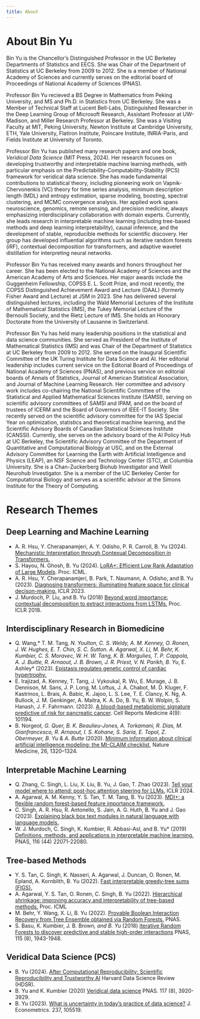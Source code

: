 ```yaml
---
title: About
---
```


# About Bin Yu

Bin Yu is the Chancellor's Distinguished Professor in the UC Berkeley Departments of Statistics and EECS. She was Chair of the Department of Statistics at UC Berkeley from 2009 to 2012. She is a member of National Academy of Sciences and currently serves on the editorial board of Proceedings of National Academy of Sciences (PNAS).

Professor Bin Yu recieved a BS Degree in Mathematics from Peking University, and MS and Ph.D. in Statistics from UC Berkeley. She was a Member of Technical Staff at Lucent Bell-Labs, Distinguished Researcher in the Deep Learning Group of Microsoft Research, Assistant Professor at UW-Madison, and Miller Research Professor at Berkeley. She was a Visiting Faculty at MIT, Peking University,  Newton Institute at Cambridge University, ETH, Yale University, Flatiron Institute, Poincare Institute, INRIA-Paris, and Fields Institute at University of Toronto.

Professor Bin Yu has published many research papers and one book, *Veridical Data Science* (MIT Press, 2024). Her research focuses on developing trustworthy and interpretable machine learning methods, with particular emphasis on the Predictability-Computability-Stability (PCS) framework for veridical data science. She has made fundamental contributions to statistical theory, including pioneering work on Vapnik-Chervonenkis (VC) theory for time series analysis, minimum description length (MDL) and entropy estimation, sparse modeling, boosting, spectral clustering, and MCMC convergence analysis. Her applied work spans neuroscience, genomics, remote sensing, and precision medicine, always emphasizing interdisciplinary collaboration with domain experts. Currently, she leads research in interpretable machine learning (including tree-based methods and deep learning interpretability), causal inference, and the development of stable, reproducible methods for scientific discovery. Her group has developed influential algorithms such as iterative random forests (iRF), contextual decomposition for transformers, and adaptive wavelet distillation for interpreting neural networks.

Professor Bin Yu has received many awards and honors throughout her career. She has been elected to the National Academy of Sciences and the American Academy of Arts and Sciences. Her major awards include the Guggenheim Fellowship, COPSS E. L. Scott Prize, and most recently, the COPSS Distinguished Achievement Award and Lecture (DAAL) (formerly Fisher Award and Lecture) at JSM in 2023. She has delivered several distinguished lectures, including the Wald Memorial Lectures of the Institute of Mathematical Statistics (IMS), the Tukey Memorial Lecture of the Bernoulli Society, and the Rietz Lecture of IMS. She holds an Honorary Doctorate from the University of Lausanne in Switzerland.

Professor Bin Yu has held many leadership positions in the statistical and data science communities. She served as President of the Institute of Mathematical Statistics (IMS) and was Chair of the Department of Statistics at UC Berkeley from 2009 to 2012. She served on the Inaugural Scientific Committee of the UK Turing Institute for Data Science and AI.
Her editorial leadership includes current service on the Editorial Board of Proceedings of National Academy of Sciences (PNAS), and previous service on editorial boards of Annals of Statistics, Journal of American Statistical Association, and Journal of Machine Learning Research.
Her committee and advisory work includes co-chairing the National Scientific Committee of the Statistical and Applied Mathematical Sciences Institute (SAMSI), serving on scientific advisory committees of SAMSI and IPAM, and on the board of trustees of ICERM and the Board of Governors of IEEE-IT Society. She recently served on the scientific advisory committee for the IAS Special Year on optimization, statistics and theoretical machine learning, and the Scientific Advisory Boards of Canadian Statistical Sciences Institute (CANSSI).
Currently, she serves on the advisory board of the AI Policy Hub at UC Berkeley, the Scientific Advisory Committee of the Department of Quantitative and Computational Biology at USC, and on the External Advisory Committee for Learning the Earth with Artificial Intelligence and Physics (LEAP), an NSF Science and Technology Center (STC), at Columbia University. She is a Chan-Zuckerberg Biohub Investigator and Weill Neurohub Investigator.
She is a member of the UC Berkeley Center for Computational Biology and serves as a scientific advisor at the Simons Institute for the Theory of Computing.

# Research Themes

## Deep Learning and Machine Learning

- A. R. Hsu, Y. Cherapanamjeri, A. Y. Odisho, P. R. Carroll, B. Yu (2024). [Mechanistic Interpretation through Contexual Decomposition in Transformers.](https://arxiv.org/pdf/2407.00886)
- S. Hayou, N. Ghosh, B. Yu (2024). [LoRA+: Efficient Low Rank Adaptation of Large Models](https://arxiv.org/abs/2402.12354). Proc. ICML.
- A. R. Hsu, Y. Cherapanamjeri, B. Park, T. Naumann, A. Odisho, and B. Yu (2023). [Diagnosing transformers: illuminating feature space for clinical decison-making.](https://arxiv.org/abs/2305.17588) ICLR 2023.
- J. Murdoch, P. Liu, and B. Yu (2018) [Beyond word importance: contextual decomposition to extract interactions from LSTMs.](https://arxiv.org/abs/1801.05453) Proc. ICLR 2018.

## Interdisciplinary Research in Biomedicine

- Q. Wang,* T. M. Tang*, N. Youlton, C. S. Weldy, A. M. Kenney, O. Ronen, J. W. Hughes, E. T. Chin, S. C. Sutton. A. Agarwal, X. Li, M. Behr, K. Kumbier, C. S. Moravec, W. H. W. Tang, K. B. Margulies, T. P. Cappola, A. J. Buitte, R. Arnaout, J. B. Brown, J. R. Priest, V. N. Parikh, B. Yu*, E. Ashley* (2023). [Epistasis regulates genetic control of cardiac hypertrophy.](https://www.medrxiv.org/content/10.1101/2023.11.06.23297858v1)
- E. Irajizad, A. Kenney, T. Tang, J. Vykoukal, R. Wu, E. Murage, J. B. Dennison, M. Sans, J. P. Long, M. Loftus, J. A. Chabot, M. D. Kluger, F. Kastrinos, L. Brais, A. Babic, K. Jajoo, L. S. Lee, T. E. Clancy, K. Ng, A. Bullock, J. M. Genkinger, A. Maitra, K. A. Do, B. Yu, B. W. Wolpin, S. Hanash, J. F. Fahrmann. (2023). [A blood-based metabolomic signature predictive of risk for pancreatic cancer](https://pubmed.ncbi.nlm.nih.gov/37729870/). Cell Reports Medicine 4(9): 101194.
- B. Norgeot*, G. Quer, B. K. Beaulieu-Jones, A. Torkamani, R. Dias, M. Gianfrancesco, R. Arnaout, I. S. Kohane, S. Saria, E. Topol, Z. Obermeyer, B. Yu & A. Butte* (2020). [Minimum information about clinical artificial intelligence modeling: the MI-CLAIM checklist](https://www.nature.com/articles/s41591-020-1041-y), Nature Medicine, 26, 1320–1324.

## Interpretable Machine Learning

- Q. Zhang, C. Singh, L. Liu, X. Liu, B. Yu, J. Gao, T. Zhao (2023). [Tell your model where to attend: post-hoc attention steering for LLMs.](https://arxiv.org/abs/2311.02262) ICLR 2024.
- A. Agarwal, A. M. Kenny, Y. S. Tan, T. M. Tang, B. Yu (2023). [MDI+: a flexible random forest-based feature importance framework.](https://arxiv.org/abs/2307.01932)
- C. Singh, A. R. Hsu, R. Antonello, S. Jain, A. G. Huth, B. Yu and J. Gao (2023). [Explaining black box text modules in natural language with language models.](https://arxiv.org/abs/2305.09863)
- W. J. Murdoch, C. Singh, K. Kumbier, R. Abbasi-Asl, and B. Yu* (2019) [Definitions, methods, and applications in interpretable machine learning.](https://www.stat.berkeley.edu/~binyu/ps/papers2020/iML19-Murdochetal.pdf) PNAS, 116 (44) 22071-22080.

## Tree-based Methods

- Y. S. Tan, C. Singh, K. Nasseri, A. Agarwal, J. Duncan, O. Ronen, M. Epland, A. Kornblith, B. Yu (2022). [Fast interpretable greedy-tree sums (FIGS).](https://arxiv.org/abs/2201.11931)
- A. Agarwal, Y. S. Tan, O. Ronen, C. Singh, B. Yu (2022). [Hierarchical shrinkage: improving accuracy and interpretability of tree-based methods.](https://arxiv.org/abs/2202.00858) Proc. ICML
- M. Behr, Y. Wang, X. Li, B. Yu (2022). [Provable Boolean Interaction Recovery from Tree Ensemble obtained via Random Forests.](https://arxiv.org/abs/2102.11800) PNAS.
- S. Basu, K. Kumbier, J. B. Brown*, and B. Yu* (2018) [iterative Random Forests to discover predictive and stable high-order interactions](https://www.stat.berkeley.edu/~binyu/ps/papers2018/iRF+SI18.pdf) PNAS, 115 (8), 1943-1948.

## Veridical Data Science (PCS)

- B. Yu (2024). [After Computational Reproducibility: Scientific Reproducibility and Trustworthy AI](https://hdsr.mitpress.mit.edu/pub/8qexde24/release/1) Harvard Data Science Review (HDSR).
- B. Yu and K. Kumbier (2020) [Veridical data science](https://www.stat.berkeley.edu/~binyu/ps/papers2020/VDS20-YuKumbier.pdf) PNAS. 117 (8), 3920-3929.
- B. Yu (2023). [What is uncertainty in today's practice of data science?](https://www.sciencedirect.com/science/article/abs/pii/S030440762300235X?dgcid=author) J. Econometrics. 237, 105519.


